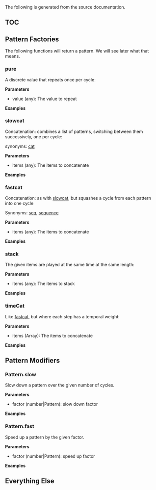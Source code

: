 
The following is generated from the source documentation.

## TOC

## Pattern Factories

The following functions will return a pattern. We will see later what that means.

### pure

<p>A discrete value that repeats once per cycle:</p>

**Parameters**
  
- value (any): The value to repeat

**Examples**

<div className="space-y-2">
  <MiniRepl tune={`pure('e4')`} />
</div>

### slowcat

<p>Concatenation: combines a list of patterns, switching between them successively, one per cycle:</p>
<p>synonyms: <a href="#cat">cat</a></p>

**Parameters**
  
- items (any): The items to concatenate

**Examples**

<div className="space-y-2">
  <MiniRepl tune={`slowcat(e5, b4, [d5, c5])`} />
</div>

### fastcat

<p>Concatenation: as with <a href="#slowcat">slowcat</a>, but squashes a cycle from each pattern into one cycle</p>
<p>Synonyms: <a href="#seq">seq</a>, <a href="#sequence">sequence</a></p>

**Parameters**
  
- items (any): The items to concatenate

**Examples**

<div className="space-y-2">
  <MiniRepl tune={`fastcat(e5, b4, [d5, c5])
// sequence(e5, b4, [d5, c5])
// seq(e5, b4, [d5, c5])`} />
</div>

### stack

<p>The given items are played at the same time at the same length:</p>

**Parameters**
  
- items (any): The items to stack

**Examples**

<div className="space-y-2">
  <MiniRepl tune={`stack(g3, b3, [e4, d4])`} />
</div>

### timeCat

<p>Like <a href="#fastcat">fastcat</a>, but where each step has a temporal weight:</p>

**Parameters**
  
- items (Array): The items to concatenate

**Examples**

<div className="space-y-2">
  <MiniRepl tune={`timeCat([3,e3],[1, g3])`} />
</div>



## Pattern Modifiers

### Pattern.slow

<p>Slow down a pattern over the given number of cycles.</p>

**Parameters**
  
- factor (number|Pattern): slow down factor

**Examples**

<div className="space-y-2">
  <MiniRepl tune={`seq(e5, b4, d5, c5).slow(2)`} />
</div>

### Pattern.fast

<p>Speed up a pattern by the given factor.</p>

**Parameters**
  
- factor (number|Pattern): speed up factor

**Examples**

<div className="space-y-2">
  <MiniRepl tune={`seq(e5, b4, d5, c5).fast(2)`} />
</div>







## Everything Else
